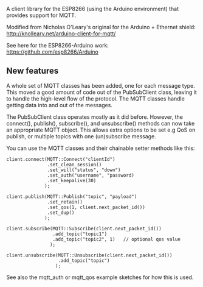 A client library for the ESP8266 (using the Arduino environment) that provides support for MQTT.

Modified from Nicholas O'Leary's original for the Arduino + Ethernet shield:
http://knolleary.net/arduino-client-for-mqtt/

See here for the ESP8266-Arduino work:
https://github.com/esp8266/Arduino

== New features==

A whole set of MQTT classes has been added, one for each message type.
This moved a good amount of code out of the PubSubClient class, leaving it to
handle the high-level flow of the protocol. The MQTT classes handle getting
data into and out of the messages.

The PubSubClient class operates mostly as it did before. However, the
connect(), publish(), subscribe(), and unsubscribe() methods can now take an
appropriate MQTT object. This allows extra options to be set e.g QoS on
publish, or multiple topics with one (un)subscribe message.

You can use the MQTT classes and their chainable setter methods like this:

 client.connect(MQTT::Connect("clientId")
                .set_clean_session()
                .set_will("status", "down")
                .set_auth("username", "password)
                .set_keepalive(30)
               );

 client.publish(MQTT::Publish("topic", "payload")
                .set_retain()
                .set_qos(1, client.next_packet_id())
                .set_dup()
               );

 client.subscribe(MQTT::Subscribe(client.next_packet_id())
                  .add_topic("topic1")
                  .add_topic("topic2", 1)	// optional qos value
                 );

 client.unsubscribe(MQTT::Unsubscribe(client.next_packet_id())
                    .add_topic("topic")
                   );

See also the mqtt_auth or mqtt_qos example sketches for how this is used.
